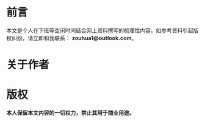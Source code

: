 \frontmatter

# 前言 {- #frontmatter}

本文是个人在下班等空闲时间结合网上资料撰写的梳理性内容，如参考资料引起版权纠纷，请立即和我联系： **zouhua1@outlook.com**。



# 关于作者 {- #author}


# 版权 {- #copyright}

**本人保留本文内容的一切权力，禁止其用于商业用途。**

\cleardoublepage
